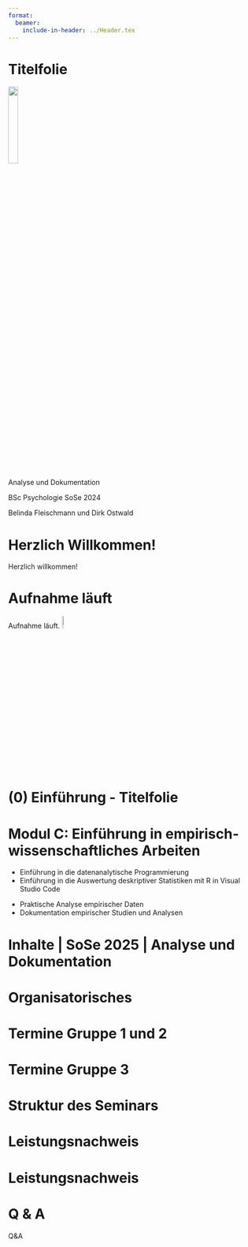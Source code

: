 ```yaml
---
format:
  beamer:
    include-in-header: ../Header.tex
---
```




# Titelfolie {.plain}
\center
![](../Abbildungen/otto.png){width="20%"}

\vspace{2mm}

\Large
Analyse und Dokumentation
\vspace{4mm}

\normalsize
BSc Psychologie SoSe 2024

\vspace{15mm}
\normalsize
Belinda Fleischmann und Dirk Ostwald



# Herzlich Willkommen!{.plain} 
\huge
\center
\vfill
Herzlich willkommen!
\vfill


# Aufnahme läuft {.plain}
\huge
\vfill

\vspace{3mm}
\center
Aufnahme läuft.
![](../Abbildungen/mikro.png){width="8%"}

\vfill


# (0) Einführung - Titelfolie {.plain}
\vfill
\center
\huge
\textcolor{black}{(0) Einführung}
\vfill



# Modul C: Einführung in empirisch-wissenschaftliches Arbeiten
\setstretch{1.5}
\textcolor{darkblue}{C1. Programmierung und Deskriptive Statistik}

* Einführung in die datenanalytische Programmierung
* Einführung in die Auswertung deskriptiver Statistiken mit R in Visual Studio Code

\vspace{3mm}

\textcolor{darkblue}{C2. Analyse und Dokumentation}

* Praktische Analyse empirischer Daten
* Dokumentation empirischer Studien und Analysen

# Inhalte | SoSe 2025 | Analyse und Dokumentation
\setstretch{1.3}

\textcolor{darkblue}{Wissenschaftliches Arbeiten}
\begin{itemize} \small \justifying
\item Einführung in Ethisches Handeln in der psychologischen Forschung und die Formalitäten der Ethikantragsstellung.
\item Grundlagen zu Offenheit in Forschung und den Möglichkeiten und Herausforderungen von Methoden- und Datentransparenz.
\end{itemize}


\textcolor{darkblue}{Analyse und Dokumentation}

\begin{itemize} \small \justifying
\item Übersicht zu häufig benutzten Strukuren wissenschaftlicher Berichte.
\item Fokus auf quantitativ-empirische Artikel und Präsentationen.
\item Introduction, Methods, Results, Discussion.
\item Kurzeinführung zu \textcolor{linkblue}{\href{https://quarto.org/}{Quarto}} und \textcolor{linkblue}{\href{https://www.zotero.org/}
{Zotero}}.
\item Bearbeitung von Anwendungsfällen des Allgemeinen Linearen Modells.
\item Dokumentation der bearbeiteten Anwendungsfälle.
\end{itemize}


# Organisatorisches
\setstretch{1.5}
\small

\begin{itemize}
\item \textbf{Gruppe 1:}  
Donnerstags, 13-15 Uhr (Raum G22A-110)  \\
\textit{(2 Ausweichtermine Mittwochs, 11-13 Uhr, Raum G22A-362)}
\item \textbf{Gruppe 2:}  
Donnerstags, 15-17 Uhr (Raum G26.1-007, URZ Pool 4)  \\
\textit{(2 Ausweichtermine Mittwochs, 15-17 Uhr, Raum G26.1-006, URZ Pool 3)}
\item \textbf{Gruppe 3:}  
Freitags, 9-11 Uhr (Raum G22A-111)
\item Tutorien (2 Gruppen, Mittwochs): Organisation über die \textcolor{linkblue}{\href{https://elearning.ovgu.de/course/view.php?id=18887}{Moodleseite des Tutoriums}}
\item Kursmaterialien (Folien, Videos, Source Code) auf der \textcolor{linkblue}{\href{https://www.ipsy.ovgu.de/Institut/Abteilungen+des+Institutes/Methodenlehre+I+_+Experimentelle+und+Neurowissenschaftliche+Psychologie/Lehre/Sommersemester+2025/Analyse+und+Dokumentation.html}{Kurswebseite}}
\item Code auf \textcolor{linkblue}{\href{https://github.com/belindamef/analyse-und-doku-25}{Github}}
\item Ankündigungen über die \textcolor{linkblue}{\href{https://elearning.ovgu.de/course/view.php?id=19052}{Moodleseite des Seminars}}
\item Vorherige Iteration des Kurses: \textcolor{linkblue}{\href{https://www.ipsy.ovgu.de/Institut/Abteilungen+des+Institutes/Methodenlehre+I+_+Experimentelle+und+Neurowissenschaftliche+Psychologie/Lehre/Sommersemester+2024/Design_+Analyse_+Dokumentation-p-2086.html}{Design, Analyse, Dokumentation (SoSe 2024)}}
\item Forum für Studierende im \textcolor{linkblue}{\href{https://mm.cs.ovgu.de/bsc-psychologie-2023/channels/c2---analyse-und-dokumentation-sose-2025}{Mattermost-Channel}}
(Einmalige \textcolor{linkblue}{\href{https://mm.cs.ovgu.de/signup_user_complete/?id=md7rjp5q4jy4zrmwpgar9qr5ih&sbr=su}{Registrierung}})
\item Klausurtermin und Klausurort gemäß Prüfungsplan des \textcolor{linkblue}{\href{https://www.fnw.ovgu.de/Studium/Prüfungfungsamt.html}{FNW Prüfungsamtes}}
\item Klausurwiederholungstermin am Ende des Wintersemesters 2025/26
\end{itemize}



# Termine Gruppe 1 und 2
\setstretch{1.3}
\vfill
\center
\small
\renewcommand{\arraystretch}{1.1}

\begin{tabular}{llll}
Wochentag      & Datum          & Format               & Thema                                 \\\hline
Donnerstag     & 10.04.25       & Seminar               &  (1) R und Quarto\\
Donnerstag     & 17.04.25       & Seminar               &  (2) Ethik und Ethische Formalitäten       \\
Donnerstag     & 24.04.25       & Seminar               &  (3) Wissenschaftliche Berichte        \\
\textcolor{darkblue}{Mittwoch}  & 30.04.25       & Seminar  &  (4) Offenheit und Transparenz         \\
Donnerstag     & 08.05.25       & Praxisseminar         &      Offene Übung                     \\  \hline
Donnerstag     & 15.05.25       & Präsentationen        &  Einfache Lineare Regression          \\
\textcolor{darkblue}{Mittwoch}  & 21.05.25       & Präsentationen        &  Korrelation                          \\
\textcolor{gray}{Donnerstag}    & \textcolor{gray}{29.05.25}       & \textcolor{gray}{Christi Himmelfahrt}                         \\
Donnerstag     & 05.06.25       & Präsentationen        &  Einstichproben-T-Test                \\
Donnerstag     & 12.06.25       & Präsentationen        &  Zweistichproben-T-Test               \\
Donnerstag     & 19.06.25       & Präsentationen        &  Einfaktorielle Varianzanalyse        \\
Donnerstag     & 26.06.25       & Präsentationen        &  Zweifaktorielle Varianzanalyse        \\
Donnerstag     & 03.07.25       & Präsentationen        &  Multiple Regression                   \\
Donnerstag     & 10.07.25       & Präsentationen        &  Kovarianzanalyse                     \\\hline
               & Juli 2025      & Klausurtermin                                                     \\
               & März 2026      & Klausurwiederholungstermin                                        \\
\end{tabular}

# Termine Gruppe 3
\setstretch{1.3}
\vfill
\center
\small
\renewcommand{\arraystretch}{1.1}

\begin{tabular}{llll}
Wochentag      & Datum          & Format               & Thema                                 \\\hline
Freitag        & 11.04.25       & Seminar               &  (1) R und Quarto\\
\textcolor{gray}{Freitag}    & \textcolor{gray}{18.04.25}       & \textcolor{gray}{Karfreitag}      \\
Freitag        & 25.04.25       & Seminar               &  (2) Ethik und Ethische Formalitäten       \\
Freitag        & 02.05.25       & Seminar               &  (3) Wissenschaftliche Berichte        \\
Freitag        & 09.05.25       & Seminar               &  (4) Offenheit und Transparenz         \\
Freitag        & 16.05.25       & Praxisseminar         &      Offene Übung                     \\  \hline
Freitag        & 23.05.25       & Präsentationen        &  Einfache Lineare Regression          \\
Freitag        & 30.05.25       & Präsentationen        &  Korrelation                          \\

Freitag        & 06.06.25       & Präsentationen        &  Einstichproben-T-Test                \\
Freitag        & 13.06.25       & Präsentationen        &  Zweistichproben-T-Test               \\
Freitag        & 20.06.25       & Präsentationen        &  Einfaktorielle Varianzanalyse        \\
Freitag        & 27.06.25       & Präsentationen        &  Zweifaktorielle Varianzanalyse        \\
Freitag        & 04.07.25       & Präsentationen        &  Multiple Regression                   \\
Freitag        & 11.07.25       & Präsentationen        &  Kovarianzanalyse                     \\\hline
               & Juli 2025      & Klausurtermin                                                     \\
               & März 2026      & Klausurwiederholungstermin                                        \\
\end{tabular}




# Struktur des Seminars
\setstretch{1.3}

\textcolor{darkblue}{Seminarformat}

\begin{itemize}\small \justifying
\item \textbf{Seminare} (Termine 1-4): Theoretische Einführung
\item \textbf{Praxisseminar} (Termin 5): Offene Übung mit Hilfestellung der Lehrpersonen
\item \textbf{Präsentationen} (Termine 6-13): Vorstellung der Gruppenarbeiten
\end{itemize}

\textcolor{darkblue}{Leistungsnachweis: Gruppenarbeit}

\begin{itemize}\small \justifying
\item Studierende arbeiten in Kleingruppen (2-3 Personen) an einem Übungsblatt zu Anwendungsfällen des Allgemeinen Linearen Modells
\item Inhaltliches Leitthema ist die Effektivität von Psychotherapie bei Depression.
\item Pro Gruppe ist eine vollständige Datenanalyse mit \textcolor{linkblue}{\href{https://www.r-project.org/}{R}} durchzuführen und Bericht und Präsentation mit \textcolor{linkblue}{\href{https://quarto.org/}{Quarto}} zu erstellen.
\item Jede Gruppe stellt ihre Arbeit an ensprechendem Präsentationstermin vor.
\item Die Präsentation beinhaltet eine angeleitete Übung der Programmieraufgaben aus ihrem Übungsblatt.
\item Gruppenbildung und Themenverteilung erfolgt über Moodle
\item Die praktische Umsetzung der Analysemethoden ist klausurrelevant
\end{itemize}

# Leistungsnachweis

\setstretch{1.3}

\textcolor{darkblue}{Anforderungen: Schriftlicher Bericht}

\begin{itemize}\small \justifying
\item Bestandteile: Einführung, Methoden, Resultate, Schlussfolgerung (im Detail auf den jeweiligen Übungsblätten beschrieben)
\item Umfang: Insgesamt maximal 2 Seiten Fließtext plus Abbildungen und Code
\item Richtwert pro Person: ca. 3/4 - 1 Seite Fließtext (je nach Gruppengröße)
\end{itemize}

\textcolor{darkblue}{Anforderungen: Präsentation}

\begin{itemize}\small \justifying
\item Bestandteile und Umfang:
  \begin{itemize}\small
  \item Einführung in Thema und Methoden inkl. formaler Theorie aus der ALM Vorlesung (15 min.)
  \item Vorstellung der Übungsaufgaben (5 min.)
  \item Freie Bearbeitungszeit (45 min.)
  \item Vorstellung der Methoden (inkl. R-Codes), Resultate und Diskussion (20 min.)
  \end{itemize}
\item Richtwert pro Person: ca. 13-20 min. Präsentationszeit (je nach Gruppengröße)

\end{itemize}

# Leistungsnachweis

\setstretch{1.3}

\textcolor{darkblue}{Abgabe des Leistungsnachweises (Bericht + Präsentation)}

\begin{itemize}\small \justifying
\item Abgabetermin: Ein Tag vor der Präsentation
\item Einreichung im \textcolor{linkblue}{\href{https://cloud.ovgu.de/s/A4yt8Yg3Z79SRaT}{Cloud-Ordner}}
\item Erforderliche Dateien pro Gruppe:
   \begin{itemize}\small \justifying
      \item Bericht als .qmd und .pdf
      \item Präsentation als .qmd und .pdf
      \item Optional: Bibliographie-Datei als .bib \\ 
      \item $\Rightarrow$ insgesamt mindestens 4 Dateien pro Gruppe. 
   \end{itemize}
\item Dateibenennung nach Schema: \\ "[Nummer]-[Thema]-Gruppe-[Gruppennummer]-[Dokumenttyp].[Dateityp]"
\item Beispiele für Dateibenennung:
  \begin{itemize} \tiny \setstretch{1.2}
    \item "7-Multiple-Regression-Gruppe-1-Präsentation.qmd"
    \item "7-Multiple-Regression-Gruppe-1-Präsentation.pdf"
    \item "7-Multiple-Regression-Gruppe-1-Bericht.qmd"
    \item "7-Multiple-Regression-Gruppe-1-Bericht.pdf"
    \item "7-Multiple-Regression-Gruppe-1-Referenzen.bib" (optional)
  \end{itemize}
\end{itemize}


# Q & A {.plain}

\Large

\center

Q&A